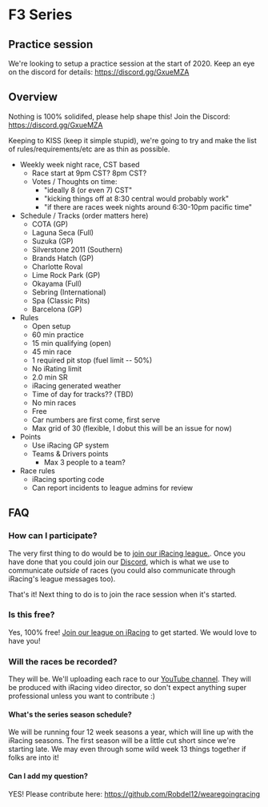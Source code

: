 # F3 Series

## Practice session

We're looking to setup a practice session at the start of 2020. Keep an eye on
the discord for details: https://discord.gg/GxueMZA

## Overview

Nothing is 100% solidifed, please help shape this! Join the Discord:
https://discord.gg/GxueMZA

Keeping to KISS (keep it simple stupid), we're going to try and make the list of
rules/requirements/etc are as thin as possible. 

- Weekly week night race, CST based
  - Race start at 9pm CST? 8pm CST?
  - Votes / Thoughts on time:
    - "ideally 8 (or even 7) CST"
    - "kicking things off at 8:30 central would probably work"
    - "if there are races week nights around 6:30-10pm pacific time"
- Schedule / Tracks (order matters here)
  - COTA (GP)
  - Laguna Seca (Full)
  - Suzuka (GP)
  - Silverstone 2011 (Southern)
  - Brands Hatch (GP)
  - Charlotte Roval
  - Lime Rock Park (GP)
  - Okayama (Full)
  - Sebring (International)
  - Spa (Classic Pits)
  - Barcelona (GP)
- Rules
  - Open setup
  - 60 min practice
  - 15 min qualifying (open)
  - 45 min race
  - 1 required pit stop (fuel limit -- 50%)
  - No iRating limit
  - 2.0 min SR
  - iRacing generated weather
  - Time of day for tracks?? (TBD)
  - No min races
  - Free
  - Car numbers are first come, first serve
  - Max grid of 30 (flexible, I dobut this will be an issue for now)
- Points
  - Use iRacing GP system
  - Teams & Drivers points
    - Max 3 people to a team?
- Race rules
  - iRacing sporting code
  - Can report incidents to league admins for review
   
## FAQ

### How can I participate?

The very first thing to do would be to [join our iRacing
league.](https://members.iracing.com/membersite/member/LeagueView.do?league=3825). Once
you have done that you could join our [Discord](https://discord.gg/GxueMZA),
which is what we use to communicate _outside_ of races (you could also
communicate through iRacing's league messages too).

That's it! Next thing to do is to join the race session when it's started.

### Is this free?

Yes, 100% free! [Join our league on
iRacing](https://members.iracing.com/membersite/member/LeagueView.do?league=3825)
to get started. We would love to have you!

### Will the races be recorded? 

They will be. We'll uploading each race to our [YouTube
channel](https://www.youtube.com/channel/UCU8yqdXbezSwkM2Vxux7-mQ/). They will
be produced with iRacing video director, so don't expect anything super
professional unless you want to contribute :)

#### What's the series season schedule?

We will be running four 12 week seasons a year, which will line up with the
iRacing seasons. The first season will be a little cut short since we're
starting late. We may even through some wild week 13 things together if folks
are into it! 

#### Can I add my question?

YES! Please contribute here: https://github.com/Robdel12/wearegoingracing


